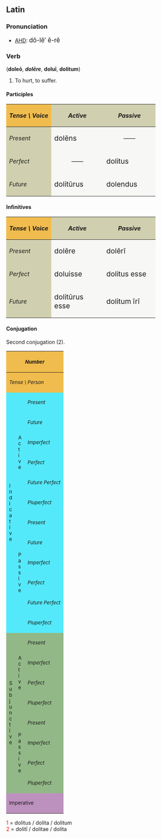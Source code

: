 ==Latin==
===Pronunciation===
*[[AHD]]: <big> d&#335;-l&#277;&prime; &#277;-r&#277; </big>

===Verb===
('''dole&#333;''', <i>'''dol&#275;re'''</i>, '''dolu&#299;''', '''dolitum''')
# To hurt, to suffer.

====Participles====
{| cellpadding="5" border="1"
!style="background:#F1BC4E;"| ''Tense \ Voice''
!style="background:#D0D0B0;"| ''Active''
!style="background:#D0D0B0;"| ''Passive''
|-
!style="background:#D0D0B0;"| ''Present''
|style="background:#F7F7F5;" width=125px| <big> dol&#275;ns
|style="background:#F7F7F5;" align="center" width=125px| &mdash;&mdash;
|-
!style="background:#D0D0B0;"| ''Perfect''
|style="background:#F7F7F5;" align="center"| &mdash;&mdash;
|style="background:#F7F7F5;"| <big> dolitus
|-
!style="background:#D0D0B0;"| ''Future''
|style="background:#F7F7F5;"| <big> dolit&#363;rus
|style="background:#F7F7F5;"| <big> dolendus
|}

====Infinitives====
{| cellpadding="5" border="1"
!style="background:#F1BC4E;"| ''Tense \ Voice''
!style="background:#D0D0B0;"| ''Active''
!style="background:#D0D0B0;"| ''Passive''
|-
!style="background:#D0D0B0;"| ''Present''
|style="background:#F7F7F5;" width=125px| <big> dol&#275;re
|style="background:#F7F7F5;" width=125px| <big> dol&#275;r&#299;
|-
!style="background:#D0D0B0;"| ''Perfect''
|style="background:#F7F7F5;"| <big> doluisse
|style="background:#F7F7F5;"| <big> dolitus esse
|-
!style="background:#D0D0B0;"| ''Future''
|style="background:#F7F7F5;"| <big> dolit&#363;rus esse
|style="background:#F7F7F5;"| <big> dolitum &#299;r&#299;
|}

====Conjugation====
Second conjugation (2).
{| border="1" cellpadding="2"
!style="background:#F1BC4E;" colspan=3| <small>''Number''
!style="background:#F1BC4E;" colspan=3| <small>''Singular''
!style="background:#F1BC4E;" colspan=3| <small>''Plural''
|-
!style="background:#F1BC4E;" colspan=3| <small>''Tense \ Person''
!style="background:#F1BC4E;"| <small>''1.''
!style="background:#F1BC4E;"| <small>''2.''
!style="background:#F1BC4E;"| <small>''3.''
!style="background:#F1BC4E;"| <small>''11.''
!style="background:#F1BC4E;"| <small>''22.''
!style="background:#F1BC4E;"| <small>''33.''
|-
!style="background:#54E9FA;" rowspan=12|<small>I<br>n<br>d<br>i<br>c<br>a<br>t<br>i<br>v<br>e
!style="background:#54E9FA;" rowspan=6|<small>A<br>c<br>t<br>i<br>v<br>e
!style="background:#54E9FA;"|<small>''Present''
|style="background:#FBFCE4;"|dole&#333;
|style="background:#FBFCE4;"|dol&#275;s
|style="background:#FBFCE4;"|dolet
|style="background:#FBFCE4;"|dol&#275;mus
|style="background:#FBFCE4;"|dol&#275;tis
|style="background:#FBFCE4;"|dolent
|-
!style="background:#54E9FA;"| <small>''Future''
|style="background:#FBFCE4;"|dol&#275;b&#333;
|style="background:#FBFCE4;"|dol&#275;bis
|style="background:#FBFCE4;"|dol&#275;bit
|style="background:#FBFCE4;"|dol&#275;bimus
|style="background:#FBFCE4;"|dol&#275;bitis
|style="background:#FBFCE4;"|dol&#275;bunt
|-
!style="background:#54E9FA;"| <small>''Imperfect''
|style="background:#FBFCE4;"|dol&#275;bam
|style="background:#FBFCE4;"|dol&#275;b&#257;s
|style="background:#FBFCE4;"|dol&#275;bat
|style="background:#FBFCE4;"|dol&#275;b&#257;mus
|style="background:#FBFCE4;"|dol&#275;b&#257;tis
|style="background:#FBFCE4;"|dol&#275;bant
|-
!style="background:#54E9FA;"| <small>''Perfect''
|style="background:#FBFCE4;"|dolu&#299;
|style="background:#FBFCE4;"|doluist&#299;
|style="background:#FBFCE4;"|doluit
|style="background:#FBFCE4;"|doluimus
|style="background:#FBFCE4;"|doluistis
|style="background:#FBFCE4;"|dolu&#275;runt
|-
!style="background:#54E9FA;"| <small>''Future Perfect''
|style="background:#FBFCE4;"|doluer&#333;
|style="background:#FBFCE4;"|dolueris
|style="background:#FBFCE4;"|doluerit
|style="background:#FBFCE4;"|doluerimus
|style="background:#FBFCE4;"|dolueritis
|style="background:#FBFCE4;"|doluerint
|-
!style="background:#54E9FA;"| <small>''Pluperfect''
|style="background:#FBFCE4;"|dolueram
|style="background:#FBFCE4;"|doluer&#257;s
|style="background:#FBFCE4;"|doluerat
|style="background:#FBFCE4;"|doluer&#257;mus
|style="background:#FBFCE4;"|doluer&#257;tis
|style="background:#FBFCE4;"|doluerant
|-
!style="background:#54E9FA;" rowspan=6| <small>P<br>a<br>s<br>s<br>i<br>v<br>e
!style="background:#54E9FA;"|<small>''Present''
|style="background:#FBFCE4;"|doleor
|style="background:#FBFCE4;"|dol&#275;ris
|style="background:#FBFCE4;"|dol&#275;tur
|style="background:#FBFCE4;"|dol&#275;mur
|style="background:#FBFCE4;"|dol&#275;min&#299;
|style="background:#FBFCE4;"|dolentur
|-
!style="background:#54E9FA;"|<small>''Future''
|style="background:#FBFCE4;"|dol&#275;bor
|style="background:#FBFCE4;"|dol&#275;beris
|style="background:#FBFCE4;"|dol&#275;bitur
|style="background:#FBFCE4;"|dol&#275;bimur
|style="background:#FBFCE4;"|dol&#275;bimin&#299;
|style="background:#FBFCE4;"|dol&#275;buntur
|-
!style="background:#54E9FA;"|<small>''Imperfect''
|style="background:#FBFCE4;"|dol&#275;bar
|style="background:#FBFCE4;"|dol&#275;b&#257;ris
|style="background:#FBFCE4;"|dol&#275;b&#257;tur
|style="background:#FBFCE4;"|dol&#275;b&#257;mur
|style="background:#FBFCE4;"|dol&#275;b&#257;min&#299;
|style="background:#FBFCE4;"|dol&#275;bantur
|-
!style="background:#54E9FA;"|<small>''Perfect''
|style="background:#FBFCE4;"|dolitus<font color="red"><sup>1</sup></font><br>sum
|style="background:#FBFCE4;"|dolitus<font color="red"><sup>1</sup></font><br>es
|style="background:#FBFCE4;"|dolitus<font color="red"><sup>1</sup></font><br>est
|style="background:#FBFCE4;"|dolit&#299; <font color="red"><sup>2</sup></font><br>sumus
|style="background:#FBFCE4;"|dolit&#299; <font color="red"><sup>2</sup></font><br>estis
|style="background:#FBFCE4;"|dolit&#299; <font color="red"><sup>2</sup></font><br>sunt
|-
!style="background:#54E9FA;"|<small>''Future Perfect''
|style="background:#FBFCE4;"|dolitus<font color="red"><sup>1</sup></font><br>er&#333;
|style="background:#FBFCE4;"|dolitus<font color="red"><sup>1</sup></font><br>eris
|style="background:#FBFCE4;"|dolitus<font color="red"><sup>1</sup></font><br>erit
|style="background:#FBFCE4;"|dolit&#299; <font color="red"><sup>2</sup></font><br>erimus
|style="background:#FBFCE4;"|dolit&#299; <font color="red"><sup>2</sup></font><br>eritis
|style="background:#FBFCE4;"|dolit&#299; <font color="red"><sup>2</sup></font><br>erunt
|-
!style="background:#54E9FA;"|<small>''Pluperfect''
|style="background:#FBFCE4;"|dolitus<font color="red"><sup>1</sup></font><br>eram
|style="background:#FBFCE4;"|dolitus<font color="red"><sup>1</sup></font><br>er&#257;s
|style="background:#FBFCE4;"|dolitus<font color="red"><sup>1</sup></font><br>erat
|style="background:#FBFCE4;"|dolit&#299; <font color="red"><sup>2</sup></font><br>er&#257;mus
|style="background:#FBFCE4;"|dolit&#299; <font color="red"><sup>2</sup></font><br>er&#257;tis
|style="background:#FBFCE4;"|dolit&#299; <font color="red"><sup>2</sup></font><br>erant
|-
!style="background:#92B887;" rowspan=8|<small>S<br>u<br>b<br>j<br>u<br>n<br>c<br>t<br>i<br>v<br>e
!style="background:#92B887;" rowspan=4|<small>A<br>c<br>t<br>i<br>v<br>e
!style="background:#92B887;"|<small>''Present''
|style="background:#E7FEE9;"| doleam
|style="background:#E7FEE9;"| dole&#257;s
|style="background:#E7FEE9;"| doleat
|style="background:#E7FEE9;"| dole&#257;mus
|style="background:#E7FEE9;"| dole&#257;tis
|style="background:#E7FEE9;"| doleant
|-
!style="background:#92B887;"|<small>''Imperfect''
|style="background:#E7FEE9;"| dol&#275;rem
|style="background:#E7FEE9;"| dol&#275;r&#275;s
|style="background:#E7FEE9;"| dol&#275;ret
|style="background:#E7FEE9;"| dol&#275;r&#275;mus
|style="background:#E7FEE9;"| dol&#275;r&#275;tis
|style="background:#E7FEE9;"| dol&#275;rent
|-
!style="background:#92B887;"|<small>''Perfect''
|style="background:#E7FEE9;"| doluerim
|style="background:#E7FEE9;"| doluer&#299;s
|style="background:#E7FEE9;"| doluerit
|style="background:#E7FEE9;"| doluer&#299;mus
|style="background:#E7FEE9;"| doluer&#299;tis
|style="background:#E7FEE9;"| doluerint
|-
!style="background:#92B887;"|<small>''Pluperfect''
|style="background:#E7FEE9;"| doluissem
|style="background:#E7FEE9;"| doluiss&#275;s
|style="background:#E7FEE9;"| doluisset
|style="background:#E7FEE9;"| doluiss&#275;mus
|style="background:#E7FEE9;"| doluiss&#275;tis
|style="background:#E7FEE9;"| doluissent
|-
!style="background:#92B887;" rowspan=4|<small>P<br>a<br>s<br>s<br>i<br>v<br>e
!style="background:#92B887;"|<small>''Present''
|style="background:#E7FEE9;"| dolear
|style="background:#E7FEE9;"| dole&#257;ris
|style="background:#E7FEE9;"| dole&#257;tur
|style="background:#E7FEE9;"| dole&#257;mur
|style="background:#E7FEE9;"| dole&#257;min&#299;
|style="background:#E7FEE9;"| doleantur
|-
!style="background:#92B887;"|<small>''Imperfect''
|style="background:#E7FEE9;"| dol&#275;rer
|style="background:#E7FEE9;"| dol&#275;r&#275;ris
|style="background:#E7FEE9;"| dol&#275;r&#275;tur
|style="background:#E7FEE9;"| dol&#275;r&#275;mur
|style="background:#E7FEE9;"| dol&#275;r&#275;min&#299;
|style="background:#E7FEE9;"| dol&#275;rentur
|-
!style="background:#92B887;"|<small>''Perfect''
|style="background:#E7FEE9;"|dolitus<font color="red"><sup>1</sup></font><br>sim
|style="background:#E7FEE9;"|dolitus<font color="red"><sup>1</sup></font><br>s&#299;s
|style="background:#E7FEE9;"|dolitus<font color="red"><sup>1</sup></font><br>sit
|style="background:#E7FEE9;"|dolit&#299; <font color="red"><sup>2</sup></font><br>s&#299;mus
|style="background:#E7FEE9;"|dolit&#299; <font color="red"><sup>2</sup></font><br>s&#299;tis
|style="background:#E7FEE9;"|dolit&#299; <font color="red"><sup>2</sup></font><br>sint
|-
!style="background:#92B887;"|<small>''Pluperfect''
|style="background:#E7FEE9;"|dolitus<font color="red"><sup>1</sup></font><br>essem
|style="background:#E7FEE9;"|dolitus<font color="red"><sup>1</sup></font><br>ess&#275;s
|style="background:#E7FEE9;"|dolitus<font color="red"><sup>1</sup></font><br>esset
|style="background:#E7FEE9;"|dolit&#299; <font color="red"><sup>2</sup></font><br>ess&#275;mus
|style="background:#E7FEE9;"|dolit&#299; <font color="red"><sup>2</sup></font><br>ess&#275;tis
|style="background:#E7FEE9;"|dolit&#299; <font color="red"><sup>2</sup></font><br>essent
|-
!style="background:#BD91BD;" colspan=3| <small>Imperative
|style="background:#FCF2E9;" align="center"|&mdash;&mdash;
|style="background:#FCF2E9;"| dol&#275;
|style="background:#FCF2E9;" align="center"|&mdash;&mdash;
|style="background:#FCF2E9;" align="center"|&mdash;&mdash;
|style="background:#FCF2E9;"| dol&#275;te
|style="background:#FCF2E9;" align="center"|&mdash;&mdash;
|}
<font color="red"> 1 </font> = dolitus / dolita / dolitum <br>
<font color="red"> 2 </font> = dolit&#299; / dolitae / dolita <br>